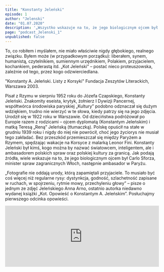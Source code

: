 ```yaml
---
title: "Konstanty Jeleński"
episode: 1
author: "Jelenski"
date: "01.07.2020"
description: '„Wszystko wskazuje na to, że jego biologicznym ojcem był Carlo Sforza..." - mówi Anna Arno.'
page: "podcast_Jelenski_1"
unpublished: false
---
```


To, co robiłem i myślałem, nie miało właściwie nigdy głębokiego,
realnego związku. Byłem może (w przypadkowym porządku): liberałem,
synem, humanistą, czytelnikiem, sumiennym urzędnikiem, Polakiem,
przyjacielem, kochankiem, pederastą itd. „Kot Jeleński” – postać nieco
proteuszowska, zależnie od tego, przez kogo odzwierciedlana.

"Konstanty A. Jeleński. Listy z Korsyki" Fundacja Zeszytów Literackich, Warszawa 2003.

Pisał z Rzymu w sierpniu 1952 roku do Józefa Czapskiego, Konstanty
Jeleński. Znakomity eseista, krytyk, żołnierz I Dywizji Pancernej,
współtwórca środowiska paryskiej „Kultury” podobno odznaczał się dużym
wdziękiem, trudno nie wierzyć w te słowa, kiedy patrzy się na jego
zdjęcia. Urodził się w 1922 roku w Warszawie. Od dzieciństwa podróżował
po Europie razem z rodzicami – ojcem dyplomatą (Konstantym Jeleńskim) i
matką Teresą „Reną” Jeleńską (tłumaczką). Polskę opuścił na stałe w
grudniu 1939 roku i nigdy do niej nie powrócił, choć jego życiorys nie
musiał tego zakładać. Bez przeszkód przemieszczał się między Paryżem a
Rzymem, spędzając wakacje na Korsyce z malarką Leonor Fini. Konstanty
Jeleński był kimś, kogo można by nazwać światowcem, inteligentem, ale i
ambasadorem polskich spraw oraz polskiej kultury za granicą. Jak podają
źródła, wiele wskazuje na to, że jego biologicznym ojcem był Carlo
Sforza, minister spraw zagranicznych Włoch, następnie ambasador w
Paryżu.

„Fotografie nie oddają urody, którą zapamiętali przyjaciele. To musiało
być coś więcej niż regularne rysy: dystynkcja, godność, szlachetność
zapisane w ruchach, w spojrzeniu, rytmie mowy, przechyleniu głowy” –
pisze o jednym ze zdjęć Jeleńskiego Anna Arno, ostatnio autorka niedawno
wydanej książki „Kot. Opowieść o Konstantym A. Jeleńskim”. Posłuchajmy
pierwszego odcinka opowieści.

<iframe
src="https://widget.spreaker.com/player?episode_id=33893438&theme=light&playlist=false&playlist-continuous=false&autoplay=false&live-autoplay=false&chapters-image=true&episode_image_position=right&hide-logo=false&hide-likes=false&hide-comments=false&hide-sharing=false&hide-download=true"
width="100%"
height="200px"
frameborder="0"
title="Podcast__Tworcy_Emigracji_Jelenski_1"
></iframe>